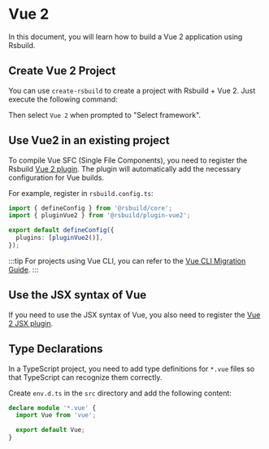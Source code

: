 # Vue 2

In this document, you will learn how to build a Vue 2 application using Rsbuild.

## Create Vue 2 Project

You can use `create-rsbuild` to create a project with Rsbuild + Vue 2. Just execute the following command:


<PackageManagerTabs command="create rsbuild@latest" />

Then select `Vue 2` when prompted to "Select framework".

## Use Vue2 in an existing project

To compile Vue SFC (Single File Components), you need to register the Rsbuild [Vue 2 plugin](/plugins/list/plugin-vue2). The plugin will automatically add the necessary configuration for Vue builds.

For example, register in `rsbuild.config.ts`:

```ts title="rsbuild.config.ts"
import { defineConfig } from '@rsbuild/core';
import { pluginVue2 } from '@rsbuild/plugin-vue2';

export default defineConfig({
  plugins: [pluginVue2()],
});
```

:::tip
For projects using Vue CLI, you can refer to the [Vue CLI Migration Guide](/guide/migration/vue-cli).
:::

## Use the JSX syntax of Vue

If you need to use the JSX syntax of Vue, you also need to register the [Vue 2 JSX plugin](/plugins/list/plugin-vue2-jsx).

## Type Declarations

In a TypeScript project, you need to add type definitions for `*.vue` files so that TypeScript can recognize them correctly.

Create `env.d.ts` in the `src` directory and add the following content:

```ts title="src/env.d.ts"
declare module '*.vue' {
  import Vue from 'vue';

  export default Vue;
}
```


<DeployApp />
